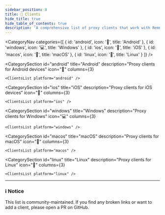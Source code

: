```yaml
---
sidebar_position: 8
title: 📱 Clients
hide_title: true
hide_table_of_contents: true
description: 'A comprehensive list of proxy clients that work with Remnawave across all platforms - Android, iOS, Windows, macOS, and Linux. Find the perfect client for your needs.'
---
```


<HeroSection
    title="Clients"
    subtitle="A comprehensive list of proxy clients that work with Remnawave. Choose the best client for your platform and preferred proxy core."
/>

<CategoryNav
    categories={[
        { id: 'android', icon: '📱', title: 'Android' },
        { id: 'windows', icon: '💻', title: 'Windows' },
        { id: 'ios', icon: '🍎', title: 'iOS' },
        { id: 'macos', icon: '👛', title: 'macOS' },
        { id: 'linux', icon: '🐧', title: 'Linux' }
    ]}
/>

<CategorySection
    id="android"
    title="Android"
    description="Proxy clients for Android devices"
    icon="📱"
    columns={3}
>
    <ClientsList platform="android" />
</CategorySection>

<CategorySection
    id="ios"
    title="iOS"
    description="Proxy clients for iOS devices"
    icon="🍎"
    columns={3}
>
    <ClientsList platform="ios" />
</CategorySection>

<CategorySection
    id="windows"
    title="Windows"
    description="Proxy clients for Windows"
    icon="💻"
    columns={3}
>
    <ClientsList platform="windows" />
</CategorySection>

<CategorySection
    id="macos"
    title="macOS"
    description="Proxy clients for macOS"
    icon="👛"
    columns={3}
>
    <ClientsList platform="macos" />
</CategorySection>

<CategorySection
    id="linux"
    title="Linux"
    description="Proxy clients for Linux"
    icon="🐧"
    columns={3}
>
    <ClientsList platform="linux" />
</CategorySection>

---

<div
    style={{
        textAlign: 'center',
        marginTop: '4rem',
        padding: '2rem',
        borderRadius: '12px'
    }}
>
    <h3>ℹ️ Notice</h3>
    <p>
        This list is community-maintained. If you find any broken links or want to add a client,
        please open a PR on GitHub.
    </p>
</div>
